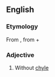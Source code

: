 ==English==

===Etymology===
From {{uder|en|grc|ἄχυλος||without juice|sc=polytonic}}, from {{m|grc|ἀ-||not|sc=polytonic}} + {{m|grc|χυλός||juice|sc=polytonic}}

===Adjective===
{{head|en|adjective}}

# {{lb|en|physiology}} Without [[chyle]]